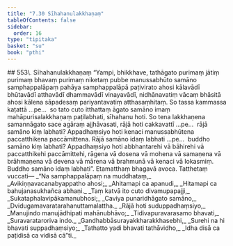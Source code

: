 ```yaml
---
title: "7.30 Sīhahanulakkhaṇaṃ"
tableOfContents: false
sidebar:
  order: 16
type: "tipitaka"
basket: "su"
book: "pthi"
---
```



<DynamicBreadcrumb />

<Paragraph type="center" book="pthi">
## 553\. Sīhahanulakkhaṇaṃ
</Paragraph>

<Division number="238" book="pthi" bookNo="8" page="142">

<Paragraph number="554" book="pthi">
“Yampi, bhikkhave, tathāgato purimaṃ jātiṃ purimaṃ bhavaṃ purimaṃ niketaṃ pubbe manussabhūto samāno samphappalāpaṃ pahāya samphappalāpā paṭivirato ahosi kālavādī bhūtavādī atthavādī dhammavādī vinayavādī, nidhānavatiṃ vācaṃ bhāsitā ahosi kālena sāpadesaṃ pariyantavatiṃ atthasaṃhitaṃ. So tassa kammassa kaṭattā …pe…  so tato cuto itthattaṃ āgato samāno imaṃ mahāpurisalakkhaṇaṃ paṭilabhati, sīhahanu hoti.
</Paragraph>

<Paragraph number="555" book="pthi">
So tena lakkhaṇena samannāgato sace agāraṃ ajjhāvasati, rājā hoti cakkavattī …pe…  rājā samāno kiṃ labhati? Appadhaṃsiyo hoti kenaci manussabhūtena paccatthikena paccāmittena. Rājā samāno idaṃ labhati …pe…  buddho samāno kiṃ labhati? Appadhaṃsiyo hoti abbhantarehi vā bāhirehi vā paccatthikehi paccāmittehi, rāgena vā dosena vā mohena vā samaṇena vā brāhmaṇena vā devena vā mārena vā brahmunā vā kenaci vā lokasmiṃ. Buddho samāno idaṃ labhati”. Etamatthaṃ bhagavā avoca.
</Paragraph>

</Division>
<Division number="239" book="pthi" bookNo="8" page="143">

<Paragraph number="556" book="pthi">
Tatthetaṃ vuccati—
</Paragraph>

<Paragraph number="557" type="verses" book="pthi">
_“Na samphappalāpaṃ na muddhataṃ,_  
_Avikiṇṇavacanabyappatho ahosi;_  
_Ahitamapi ca apanudi,_  
_Hitamapi ca bahujanasukhañca abhaṇi._  

</Paragraph>

<Paragraph number="558" type="verses" book="pthi">
_Taṃ katvā ito cuto divamupapajji,_  
_Sukataphalavipākamanubhosi;_  
_Caviya punaridhāgato samāno,_  
_Dvidugamavaratarahanuttamalattha._  

</Paragraph>

<Paragraph number="559" type="verses" book="pthi">
_Rājā hoti suduppadhaṃsiyo,_  
_Manujindo manujādhipati mahānubhāvo;_  
_Tidivapuravarasamo bhavati,_  
_Suravarataroriva indo._  

</Paragraph>

<Paragraph number="560" type="verses" book="pthi">
_Gandhabbāsurayakkharakkhasebhi,_  
_Surehi na hi bhavati suppadhaṃsiyo;_  
_Tathatto yadi bhavati tathāvidho,_  
_Idha disā ca paṭidisā ca vidisā cā”ti._
</Paragraph>
</Division>